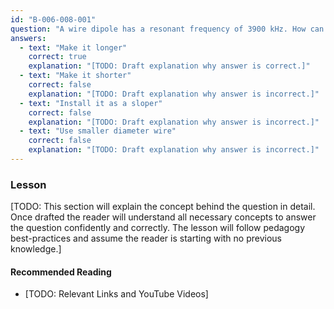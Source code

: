 ```yaml
---
id: "B-006-008-001"
question: "A wire dipole has a resonant frequency of 3900 kHz. How can you change its resonant frequency to 3600 kHz?"
answers:
  - text: "Make it longer"
    correct: true
    explanation: "[TODO: Draft explanation why answer is correct.]"
  - text: "Make it shorter"
    correct: false
    explanation: "[TODO: Draft explanation why answer is incorrect.]"
  - text: "Install it as a sloper"
    correct: false
    explanation: "[TODO: Draft explanation why answer is incorrect.]"
  - text: "Use smaller diameter wire"
    correct: false
    explanation: "[TODO: Draft explanation why answer is incorrect.]"
---
```


### Lesson

[TODO: This section will explain the concept behind the question in detail. Once drafted the reader will understand all necessary concepts to answer the question confidently and correctly. The lesson will follow pedagogy best-practices and assume the reader is starting with no previous knowledge.]

#### Recommended Reading

- [TODO: Relevant Links and YouTube Videos]
